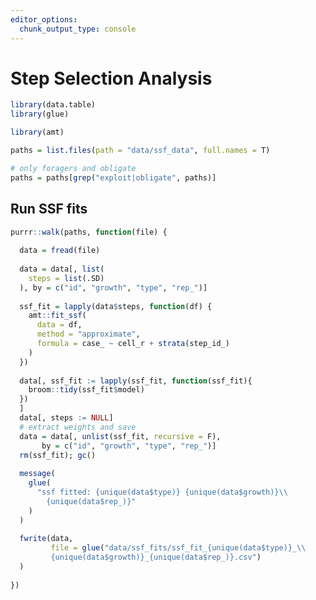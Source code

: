 ```yaml
---
editor_options: 
  chunk_output_type: console
---
```


# Step Selection Analysis

```r
library(data.table)
library(glue)

library(amt)
```

```r
paths = list.files(path = "data/ssf_data", full.names = T)

# only foragers and obligate
paths = paths[grep("exploit|obligate", paths)]
```

## Run SSF fits

```r
purrr::walk(paths, function(file) {
  
  data = fread(file)
  
  data = data[, list(
    steps = list(.SD)
  ), by = c("id", "growth", "type", "rep_")]
  
  ssf_fit = lapply(data$steps, function(df) {
    amt::fit_ssf(
      data = df,
      method = "approximate",
      formula = case_ ~ cell_r + strata(step_id_)
    )
  })
  
  data[, ssf_fit := lapply(ssf_fit, function(ssf_fit){
    broom::tidy(ssf_fit$model)
  })
  ]
  data[, steps := NULL]
  # extract weights and save
  data = data[, unlist(ssf_fit, recursive = F),
       by = c("id", "growth", "type", "rep_")]
  rm(ssf_fit); gc()
  
  message(
    glue(
      "ssf fitted: {unique(data$type)} {unique(data$growth)}\\
        {unique(data$rep_)}"
    )
  )
  
  fwrite(data,
         file = glue("data/ssf_fits/ssf_fit_{unique(data$type)}_\\
         {unique(data$growth)}_{unique(data$rep_)}.csv")
  )
  
})
```
